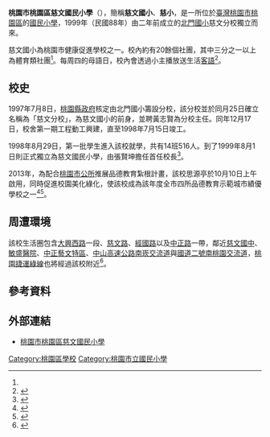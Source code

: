 {{Infobox School
|name           = 桃園市桃園區慈文國民小學 
|other_name     = Tzu-Wen Elementary School
|image          = File:慈文國小校徽.JPG
|motto          = 慈善文雅
|established    = 1997年：成立分校<br/>1999年：獨立設校
|type           = [[國民小學|國民小學]]
|affiliation    = 公立
|district       = {{TWN}}[[桃園市|桃園市]][[桃園區|桃園區]]
|grades         = 幼兒園、一至六年級
|principal      = 分校校長：黃金榜（北門國小兼任）<br/>（1997/08/27～1999/07/31）<br/>
第一任：張賢坤<br/>（1999/08/01～2007/07/31）<br/>
第二任：游正文<br/>（2007/08/01～2013/07/31）<br/>
第三任：林玲珠<br/>（2013/08/01～2018/07/31）
代理校長:邱冠璋<br/>(2018/08/01～2019/02/10）
第四任:林佩娟<br/>(2019/02/11～至今）
students             = 每年級約7班，全校共43班<br/>每班約30人，全校人數1,300人<ref name="parenting">{{cite web|title=桃園縣慈文國小：唯「舞」獨尊，人人都是主角|url=https://www.parenting.com.tw/article/5030090-桃園縣慈文國小：唯「舞」獨尊，人人都是主角/?page=3|publisher=親子天下|date=2011-03-16|author=鄭怡華|accessdate=2017-11-26|archiveurl=https://archive.is/20171126062931/https://www.parenting.com.tw/article/5030090-%E6%A1%83%E5%9C%92%E7%B8%A3%E6%85%88%E6%96%87%E5%9C%8B%E5%B0%8F%EF%BC%9A%E5%94%AF%E3%80%8C%E8%88%9E%E3%80%8D%E7%8D%A8%E5%B0%8A%EF%BC%8C%E4%BA%BA%E4%BA%BA%E9%83%BD%E6%98%AF%E4%B8%BB%E8%A7%92/?page=3|archivedate=2017-11-26|deadurl=no}}</ref>
|conference     = 
|colors         =
|mascot         = 
|free_label     = 
|free_text      = 
|magazine       =
|location       = 33044 桃園市桃園區新埔六街2號
|tel            = (03)3175755
|fax            = (03)3172719
|information    =
|website        = {{url|http://www.twes.tyc.edu.tw/}}
}}
'''桃園市桃園區慈文國民小學'''（{{lang-en|Tzu-Wen Elementary School}}），簡稱'''慈文國小'''、'''慈小'''，是一所位於[[臺灣|臺灣]][[桃園市|桃園市]][[桃園區|桃園區]]的[[國民小學|國民小學]]，1999年（民國88年）由二年前成立的[[桃園縣桃園市北門國民小學|北門國小]]慈文分校獨立而來。

慈文國小為桃園市健康促進學校之一。校內約有20餘個社團，其中三分之一以上為體育類社團<ref name="parenting"/>。每周四的母語日，校內會透過小主播放送生活[[臺灣客家語|客語]]<ref>{{cite news|title=客家藝文賽 新奇屋幼兒園爭光|publisher=中國時報|author=甘嘉雯|date=2017-02-09|url=http://www.chinatimes.com/newspapers/20170209000509-260107|accessdate=2017-11-26|archiveurl=https://archive.is/20171126063217/http://www.chinatimes.com/newspapers/20170209000509-260107|archivedate=2017-11-26|deadurl=no}}</ref>。

==校史==
1997年7月8日，[[桃園縣政府|桃園縣政府]]核定由北門國小籌設分校，該分校並於同月25日確立名稱為「慈文分校」，為慈文國小的前身，並聘黃志賢為分校主任。同年12月17日，校舍第一期工程動工興建，直至1998年7月15日竣工。

1998年8月29日，第一批學生進入該校就學，共有14班516人。到了1999年8月1日則正式獨立為慈文國民小學，由張賢坤擔任首任校長<ref>{{cite web|title=校史|publisher=桃園市桃園區慈文國民小學|url=http://www.twes.tyc.edu.tw/modules/tinyd0/index.php?id=21|accessdate=2017-11-26|archiveurl=https://web.archive.org/web/20120426133655/http://www.twes.tyc.edu.tw/modules/tinyd0/index.php?id=21|archivedate=2012年4月26日|deadurl=yes|df=}}</ref>。

2013年，為配合[[桃園區|桃園市公所]]推展品德教育紮根計畫，該校思源亭於10月10日上午啟用，同時促進校園美化綠化，使該校成為該年度全市四所品德教育示範城市績優學校之一<ref>{{cite news|title=推廣品德教育 桃園4校硬體啟用|publisher=聯合報|author=鄭國樑|date=2013-10-11|url=http://paper.udn.com/udnpaper/PID0018/245915/web/index.html|accessdate=2017-11-26|archiveurl=https://archive.is/20171126071316/http://paper.udn.com/udnpaper/PID0018/245915/web/index.html|archivedate=2017-11-26|deadurl=no}}</ref><ref>{{cite news|title=品德教育紮根　桃市四所國小啟用情境教學區|publisher=NOWnews今日新聞|author=-{范}-文濱|date=2013-10-10|url=https://www.nownews.com/news/20131010/989898?from=scroll|accessdate=2017-11-26|archiveurl=https://web.archive.org/web/20171126071538/https://www.nownews.com/news/20131010/989898?from=scroll|archivedate=2017-11-26|deadurl=no}}</ref>。

== 周遭環境 ==
該校生活圈包含[[大興西路|大興西路]]一段、[[慈文路|慈文路]]、[[經國路_(桃園區)|經國路]]以及[[中正路_(桃園區)|中正路]]一帶，鄰近[[慈文國中|慈文國中]]、[[敏盛醫院|敏盛醫院]]、[[中正藝文特區|中正藝文特區]]、[[中山高速公路|中山高速公路]][[南崁交流道|南崁交流道]]與[[國道二號_(中華民國)|國道二號]][[南桃園交流道|南桃園交流道]]，[[桃園捷運綠線|桃園捷運綠線]]也將經過該校附近<ref>{{cite news|url=https://tw.finance.appledaily.com/daily/20110611/33451768/|title=桃園慈文國小生活圈 近藝文特區|author=鄭佳玉|publisher=蘋果日報|date=2011-01-11|accessdate=2017-11-26|archiveurl=https://web.archive.org/web/20171126063732/https://tw.finance.appledaily.com/daily/20110611/33451768/|archivedate=2017-11-26|deadurl=no}}</ref>。

==參考資料==
{{reflist}}

==外部連結==
* [https://web.archive.org/web/20010112094700/http://www.twes.tyc.edu.tw/ 桃園市桃園區慈文國民小學]

{{桃園市國民中小學}}

[[Category:桃園區學校|Category:桃園區學校]]
[[Category:桃園市立國民小學|Category:桃園市立國民小學]]